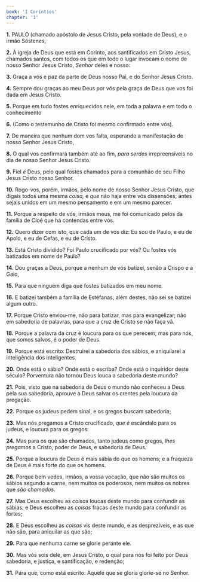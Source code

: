 ```yaml
---
book: 'I Coríntios'
chapter: '1'
---
```


**1.** PAULO (chamado apóstolo de Jesus Cristo, pela vontade de Deus), e o irmão Sóstenes,

**2.** À igreja de Deus que está em Corinto, aos santificados em Cristo Jesus, chamados santos, com todos os que em todo o lugar invocam o nome de nosso Senhor Jesus Cristo, *Senhor* deles e nosso:

**3.** Graça a vós e paz da parte de Deus nosso Pai, e do Senhor Jesus Cristo.

**4.** Sempre dou graças ao meu Deus por vós pela graça de Deus que vos foi dada em Jesus Cristo.

**5.** Porque em tudo fostes enriquecidos nele, em toda a palavra e em todo o conhecimento

**6.** (Como o testemunho de Cristo foi mesmo confirmado entre vós).

**7.** De maneira que nenhum dom vos falta, esperando a manifestação de nosso Senhor Jesus Cristo,

**8.** O qual vos confirmará também até ao fim, *para serdes* irrepreensíveis no dia de nosso Senhor Jesus Cristo.

**9.** Fiel *é* Deus, pelo qual fostes chamados para a comunhão de seu Filho Jesus Cristo nosso Senhor.

**10.** Rogo-vos, porém, irmãos, pelo nome de nosso Senhor Jesus Cristo, que digais todos uma mesma *coisa,* e *que* não haja entre vós dissensões; antes sejais unidos em um mesmo pensamento e em um mesmo parecer.

**11.** Porque a respeito de vós, irmãos meus, me foi comunicado pelos da família de Cloé que há contendas entre vós.

**12.** Quero dizer com isto, que cada um de vós diz: Eu sou de Paulo, e eu de Apolo, e eu de Cefas, e eu de Cristo.

**13.** Está Cristo dividido? Foi Paulo crucificado por vós? Ou fostes vós batizados em nome de Paulo?

**14.** Dou graças a Deus, porque a nenhum de vós batizei, senão a Crispo e a Gaio,

**15.** Para que ninguém diga que fostes batizados em meu nome.

**16.** E batizei também a família de Estéfanas; além destes, não sei se batizei algum outro.

**17.** Porque Cristo enviou-me, não para batizar, mas para evangelizar; não em sabedoria de palavras, para que a cruz de Cristo se não faça vã.

**18.** Porque a palavra da cruz é loucura para os que perecem; mas para nós, que somos salvos, é o poder de Deus.

**19.** Porque está escrito: Destruirei a sabedoria dos sábios, e aniquilarei a inteligência dos inteligentes.

**20.** Onde está o sábio? Onde está o escriba? Onde está o inquiridor deste século? Porventura não tornou Deus louca a sabedoria deste mundo?

**21.** Pois, visto que na sabedoria de Deus o mundo não conheceu a Deus pela sua sabedoria, aprouve a Deus salvar os crentes pela loucura da pregação.

**22.** Porque os judeus pedem sinal, e os gregos buscam sabedoria;

**23.** Mas nós pregamos a Cristo crucificado, *que é* escândalo para os judeus, e loucura para os gregos.

**24.** Mas para os que são chamados, tanto judeus como gregos, *lhes pregamos* a Cristo, poder de Deus, e sabedoria de Deus.

**25.** Porque a loucura de Deus é mais sábia do que os homens; e a fraqueza de Deus é mais forte do que os homens.

**26.** Porque bem vedes, irmãos, a vossa vocação, que não são muitos os sábios segundo a carne, nem muitos os poderosos, nem muitos os nobres que *são chamados*.

**27.** Mas Deus escolheu as *coisas* loucas deste mundo para confundir as sábias; e Deus escolheu as *coisas* fracas deste mundo para confundir as fortes;

**28.** E Deus escolheu as *coisas* vis deste mundo, e as desprezíveis, e as que não são, para aniquilar as que são;

**29.** Para que nenhuma carne se glorie perante ele.

**30.** Mas vós sois dele, em Jesus Cristo, o qual para nós foi feito por Deus sabedoria, e justiça, e santificação, e redenção;

**31.** Para que, como está escrito: Aquele que se gloria glorie-se no Senhor.